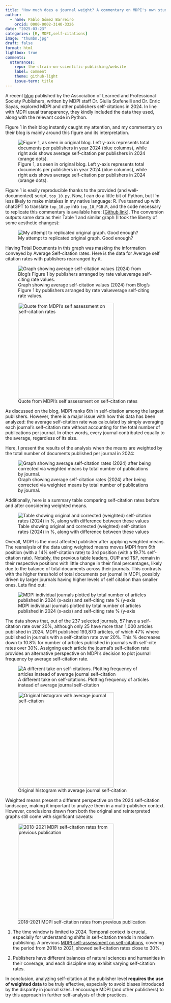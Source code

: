 ```yaml
---
title: "How much does a journal weight? A commentary on MDPI's own study on their self-citations rates"
author:
  - name: Pablo Gómez Barreiro
    orcid: 0000-0002-3140-3326
date: "2025-03-23"
categories: [R, MDPI,self-citations]
image: "thumbn.jpg"
draft: false
format: html
lightbox: true
comments:
  utterances: 
    repo: the-strain-on-scientific-publishing/website
    label: comment
    theme: github-light
    issue-term: title
---
```


A recent [blog](https://blog.alpsp.org/2025/03/mdpi-self-citations-study-highlights.html) published by the Association of Learned and Professional Society Publishers, written by MDPI staff Dr. Giulia Stefenelli and Dr. Enric Sayas, explored MDPI and other publishers self-citations in 2024. In line with MDPI usual transparency, they kindly included the data they used, along with the relevant code in Python.

Figure 1 in their blog instantly caught my attention, and my commentary on their blog is mainly around this figure and its interpretation.

![Figure 1, as seen in original blog. Left y-axis represents total documents per publishers in year 2024 (blue columns), while right axis shows average self-citation per publishers in 2024 (orange dots).](mdpi_figure1.png)

Figure 1 is easily reproducible thanks to the provided (and well-documented) script, `top_10.py`. Now, I can do a little bit of Python, but I'm less likely to make mistakes in my native language: R. I've teamed up with chatGPT to translate `top_10.py` into `top_10_PGB.R`, and the code necessary to replicate this commentary is available here: \[[Github link](https://github.com/pgomba/pgb_website/blob/main/posts/22_03_25/top_10_PGB.R)\]. The conversion outputs same data as their Table 1 and similar graph (I took the liberty of some aesthetic changes):

![My attempt to replicated original graph. Good enough?](MDPI_graph_with_R.png)

Having Total Documents in this graph was masking the information conveyed by Average Self-citation rates. Here is the data for Average self citation rates with publishers rearranged by it.

![Graph showing average self-citation values (2024) from Blog's Figure 1 by publishers arranged by rate valueverage self-citing rate values.](MDPI_redo.png)

::: column-margin
![Quote from MDPI's self assessment on self-citation rates](quote.png){width="300"}
:::

As discussed on the blog, MDPI ranks 6th in self-citation among the largest publishers. However, there is a major issue with how this data has been analyzed: the average self-citation rate was calculated by simply averaging each journal's self-citation rate without accounting for the total number of publications per journal. In other words, every journal contributed equally to the average, regardless of its size.

Here, I present the results of the analysis when the means are weighted by the total number of documents published per journal in 2024:

![Graph showing average self-citation rates (2024) after being corrected via weighted means by total number of publications by journal.](MDPI_redo_mw.png)

Additionally, here is a summary table comparing self-citation rates before and after considering weighted means.

![Table showing original and corrected (weighted) self-citation rates (2024) in %, along with difference between these values](table_changes.PNG){fig-align="center"}

Overall, MDPI is the most affected publisher after applying weighted means. The reanalysis of the data using weighted means moves MDPI from 6th position (with a 14% self-citation rate) to 3rd position (with a 19.7% self-citation rate). Notably, the previous table leaders, OUP and T&F, remain in their respective positions with little change in their final percentages, likely due to the balance of total documents across their journals. This contrasts with the higher threshold of total documents per journal in MDPI, possibly driven by larger journals having higher levels of self citation than smaller ones. Lets find out:

![MDPI individual journals plotted by total number of articles published in 2024 (x-axis) and self-citing rate % (y-axis](MDPI_scr.png){fig-align="center"}

The data shows that, out of the 237 selected journals, 57 have a self-citation rate over 20%, although only 25 have more than 1,000 articles published in 2024. MDPI published 193,873 articles, of which 47% where published in journals with a self-citation rate over 20%. This % decreases down to 10.8% for number of articles published in journals with self-cite rates over 30%. Assigning each article the journal's self-citation rate provides an alternative perspective on MDPI's decision to plot journal frequency by average self-citation rate.



![A different take on self-citations. Plotting frequency of articles instead of average journal self-citation](articles_self_cite.png)

::: column-margin
![Original histogram with average journal self-citation](scr_mdpi.png){width="300"}
:::

Weighted means present a different perspective on the 2024 self-citation landscape, making it important to analyze them in a multi-publisher context. However, conclusions drawn from both the original and reinterpreted graphs still come with significant caveats:

::: column-margin
![2018-2021 MDPI self-citation rates from previous publication](figure1_publisher_self-cites-0.png){width="300"}
:::

1.  The time window is limited to 2024. Temporal context is crucial, especially for understanding shifts in self-citation trends in modern publishing. A previous [MDPI self-assessment on self-citations](https://www.mdpi.com/about/announcements/2979), covering the period from 2018 to 2021, showed self-citation rates close to 30%.

2.  Publishers have different balances of natural sciences and humanities in their coverage, and each discipline may exhibit varying self-citation rates.

In conclusion, analyzing self-citation at the publisher level **requires the use of weighted data** to be truly effective, especially to avoid biases introduced by the disparity in journal sizes. I encourage MDPI (and other publishers) to try this approach in further self-analysis of their practices.
